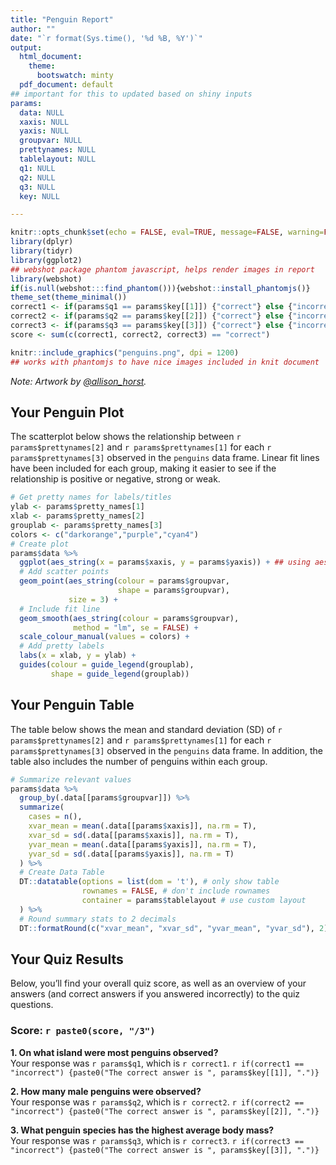 ```yaml
---
title: "Penguin Report"
author: ""
date: "`r format(Sys.time(), '%d %B, %Y')`"
output: 
  html_document:
    theme:
      bootswatch: minty
  pdf_document: default
## important for this to updated based on shiny inputs
params:
  data: NULL
  xaxis: NULL
  yaxis: NULL
  groupvar: NULL
  prettynames: NULL
  tablelayout: NULL
  q1: NULL
  q2: NULL
  q3: NULL
  key: NULL

---
```


```r
knitr::opts_chunk$set(echo = FALSE, eval=TRUE, message=FALSE, warning=FALSE)
library(dplyr)
library(tidyr)
library(ggplot2)
## webshot package phantom javascript, helps render images in report
library(webshot) 
if(is.null(webshot:::find_phantom())){webshot::install_phantomjs()}
theme_set(theme_minimal())
correct1 <- if(params$q1 == params$key[[1]]) {"correct"} else {"incorrect"}
correct2 <- if(params$q2 == params$key[[2]]) {"correct"} else {"incorrect"}
correct3 <- if(params$q3 == params$key[[3]]) {"correct"} else {"incorrect"}
score <- sum(c(correct1, correct2, correct3) == "correct")
```

```r
knitr::include_graphics("penguins.png", dpi = 1200)
## works with phantomjs to have nice images included in knit document
```

*Note: Artwork by [\@allison_horst](https://allisonhorst.github.io/palmerpenguins/articles/art.html).*  

## Your Penguin Plot  

The scatterplot below shows the relationship between `r params$prettynames[2]` and `r params$prettynames[1]` for each `r params$prettynames[3]` observed in the ``penguins`` data frame. Linear fit lines have been included for each group, making it easier to see if the relationship is positive or negative, strong or weak.

```r
# Get pretty names for labels/titles
ylab <- params$pretty_names[1]
xlab <- params$pretty_names[2]
grouplab <- params$pretty_names[3]
colors <- c("darkorange","purple","cyan4")
# Create plot
params$data %>%
  ggplot(aes_string(x = params$xaxis, y = params$yaxis)) + ## using aes_string() if input is a string
  # Add scatter points
  geom_point(aes_string(colour = params$groupvar,
                        shape = params$groupvar),
             size = 3) +
  # Include fit line
  geom_smooth(aes_string(colour = params$groupvar), 
              method = "lm", se = FALSE) +
  scale_colour_manual(values = colors) +
  # Add pretty labels
  labs(x = xlab, y = ylab) +
  guides(colour = guide_legend(grouplab),
         shape = guide_legend(grouplab))
```

\newpage

## Your Penguin Table

The table below shows the mean and standard deviation (SD) of `r params$prettynames[2]` and `r params$prettynames[1]` for each `r params$prettynames[3]` observed in the ``penguins`` data frame. In addition, the table also includes the number of penguins within each group.

```r
# Summarize relevant values
params$data %>%
  group_by(.data[[params$groupvar]]) %>%
  summarize(
    cases = n(),
    xvar_mean = mean(.data[[params$xaxis]], na.rm = T),
    xvar_sd = sd(.data[[params$xaxis]], na.rm = T),
    yvar_mean = mean(.data[[params$yaxis]], na.rm = T),
    yvar_sd = sd(.data[[params$yaxis]], na.rm = T)
  ) %>%
  # Create Data Table
  DT::datatable(options = list(dom = 't'), # only show table
                rownames = FALSE, # don't include rownames
                container = params$tablelayout # use custom layout
  ) %>%
  # Round summary stats to 2 decimals
  DT::formatRound(c("xvar_mean", "xvar_sd", "yvar_mean", "yvar_sd"), 2)
```

## Your Quiz Results

Below, you'll find your overall quiz score, as well as an overview of your answers (and correct answers if you answered incorrectly) to the quiz questions.

### Score: `r paste0(score, "/3")`  

**1. On what island were most penguins observed?**  
Your response was `r params$q1`, which is `r correct1`. `r if(correct1 == "incorrect") {paste0("The correct answer is ", params$key[[1]], ".")}`  

**2. How many male penguins were observed?**  
Your response was `r params$q2`, which is `r correct2`. `r if(correct2 == "incorrect") {paste0("The correct answer is ", params$key[[2]], ".")}`  

**3. What penguin species has the highest average body mass?**  
Your response was `r params$q3`, which is `r correct3`. `r if(correct3 == "incorrect") {paste0("The correct answer is ", params$key[[3]], ".")}`


